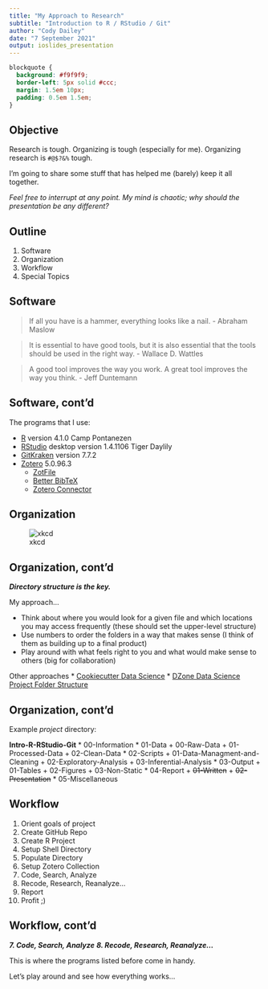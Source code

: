 ---
title: "My Approach to Research"
subtitle: "Introduction to R / RStudio / Git"
author: "Cody Dailey"
date: "7 September 2021"
output: ioslides_presentation
---


```{css, echo = F}
blockquote {
  background: #f9f9f9;
  border-left: 5px solid #ccc;
  margin: 1.5em 10px;
  padding: 0.5em 1.5em;
}
```



## Objective

Research is tough. Organizing is tough (especially for me). Organizing research is `#@$?&%` tough.

I'm going to share some stuff that has helped me (barely) keep it all together. 

*Feel free to interrupt at any point. My mind is chaotic; why should the presentation be any different?*





## Outline

1. Software
2. Organization
3. Workflow
4. Special Topics





## Software {#blockquote .build}

> If all you have is a hammer, everything looks like a nail. - Abraham Maslow

> It is essential to have good tools, but it is also essential that the tools should be used in the right way. - Wallace D. Wattles

> A good tool improves the way you work. A great tool improves the way you think. - Jeff Duntemann





## Software, cont'd

The programs that I use:

* [R](https://www.r-project.org/) version 4.1.0 Camp Pontanezen
* [RStudio](https://www.rstudio.com/) desktop version 1.4.1106 Tiger Daylily
* [GitKraken](https://www.gitkraken.com/) version 7.7.2
* [Zotero](https://www.zotero.org/) 5.0.96.3
  + [ZotFile](http://zotfile.com/)
  + [Better BibTeX](https://retorque.re/zotero-better-bibtex/) 
  + [Zotero Connector](https://www.zotero.org/download/connectors)




## Organization {.centered}

![xkcd](01-Images/old_files_xkcd2.png)

## Organization, cont'd

***Directory structure is the key.***

My approach...

* Think about where you would look for a given file and which locations you may access frequently (these should set the upper-level structure)
* Use numbers to order the folders in a way that makes sense (I think of them as building up to a final product)
* Play around with what feels right to you and what would make sense to others (big for collaboration)

Other approaches
* [Cookiecutter Data Science](https://drivendata.github.io/cookiecutter-data-science/)
* [DZone Data Science Project Folder Structure](https://dzone.com/articles/data-science-project-folder-structure)




## Organization, cont'd

Example *project* directory:

**Intro-R-RStudio-Git**
* 00-Information
* 01-Data
  + 00-Raw-Data
  + 01-Processed-Data
  + 02-Clean-Data
* 02-Scripts
  + 01-Data-Managment-and-Cleaning
  + 02-Exploratory-Analysis
  + 03-Inferential-Analysis
* 03-Output
  + 01-Tables
  + 02-Figures
  + 03-Non-Static
* 04-Report
  + ~~01-Written~~
  + ~~02-Presentation~~
* 05-Miscellaneous





## Workflow

1. Orient goals of project
2. Create GitHub Repo
3. Create R Project
4. Setup Shell Directory
5. Populate Directory
6. Setup Zotero Collection
7. Code, Search, Analyze
8. Recode, Research, Reanalyze...
9. Report
10. Profit ;)




## Workflow, cont'd

***7. Code, Search, Analyze***
***8. Recode, Research, Reanalyze...***

This is where the programs listed before come in handy.

Let's play around and see how everything works... 









